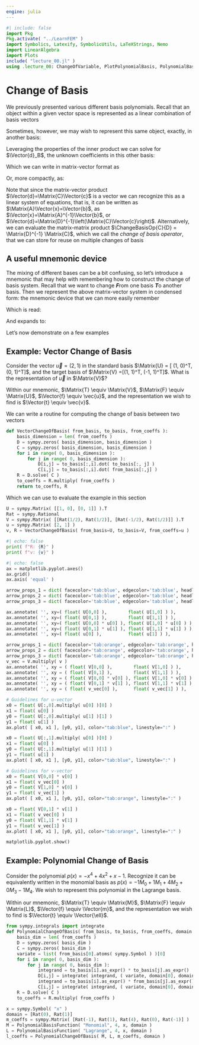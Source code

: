 ```yaml
---
engine: julia
---
```

```julia
#| include: false
import Pkg
Pkg.activate( "../LearnFEM" )
import Symbolics, Latexify, SymbolicUtils, LaTeXStrings, Nemo
import LinearAlgebra
import Plots
include( "lecture_00.jl" )
using .lecture_00: ChangeOfVariable, PlotPolynomialBasis, PolynomialBasisFunctions
```

# Change of Basis

We previously presented various different basis polynomials.
Recall that an object within a given vector space is represented as a linear combination of basis vectors

```{=latex}
\begin{equation}
    \Vector{u} = \sum_{A}^{n}{\Vector{c_A} \Matrix{N}_A} = \Vector{c}_1 \Matrix{N}_1 + \Vector{c}_2 \Matrix{N}_2 + \cdots + \Vector{c}_{n-1} \Matrix{N}_{n-1} + \Vector{c}_n \Matrix{N}_n
\end{equation}
```

Sometimes, however, we may wish to represent this same object, exactly, in another basis:

```{=latex}
\begin{equation}
    \Vector{u} = \Vector{v} = \sum_{B}^{n}{\Vector{d}_B \Matrix{M}_B} = \Vector{d}_1 \Matrix{M}_1 + \Vector{d}_2 \Matrix{M}_2 + \cdots + \Vector{d}_{n-1} \Matrix{M}_{n-1} + \Vector{d}_n \Matrix{M}_n
\end{equation}
```

Leveraging the properties of the inner product we can solve for $\Vector{d}_B$, the unknown coefficients in this other basis:

```{=latex}
\begin{align}
    \Inner{\Matrix{M}_A}{\Vector{v}} &= \Inner{\Matrix{M}_A}{\Vector{u}} \\
    %
    \Inner{\Matrix{M}_A}{\sum_{B}^{n}{\Vector{d}_B \Matrix{M}_B}} &= \Inner{\Matrix{M}_A}{\sum_{B}^{n}{\Vector{c}_B \Matrix{M}_B}} \\
    %
    \sum_{A,B}^{n}\Vector{d}_B\Inner{\Matrix{M}_A}{\Matrix{M}_B} &= \sum_{A,B}^{n}\Vector{c}_B\Inner{\Matrix{M}_A}{\Matrix{M}_B} \\
\end{align}
```

Which we can write in matrix-vector format as

```{=latex}
\begin{equation}
    \begin{bmatrix}
        \Inner{\Matrix{M}_1}{\Matrix{M}_1} & \cdots & \Inner{\Matrix{M}_1}{\Matrix{M}_n} \\
        \vdots & \ddots & \vdots \\
        \Inner{\Matrix{M}_n}{\Matrix{M}_1} & \cdots & \Inner{\Matrix{M}_m}{\Matrix{M}_n}
    \end{bmatrix}
    %
    \begin{bmatrix} \Vector{d}_1 \\ \vdots \\ \Vector{d}_n \end{bmatrix}
    =
    \begin{bmatrix}
        \Inner{\Matrix{M}_1}{\Matrix{N}_1} & \cdots & \Inner{\Matrix{M}_1}{\Matrix{N}_n} \\
        \vdots & \ddots & \vdots \\
        \Inner{\Matrix{M}_n}{\Matrix{N}_1} & \cdots & \Inner{\Matrix{M}_m}{\Matrix{N}_n}
    \end{bmatrix}
    %
    \begin{bmatrix} \Vector{c}_1 \\ \vdots \\ \Vector{c}_n \end{bmatrix}
\end{equation}
```

Or, more compactly, as:

```{=latex}
\begin{align}
    \Matrix{D}\Vector{d} &= \Matrix{C}\Vector{c} \\
    \Vector{d} &= \Matrix{D}^{-1}\Matrix{C}\Vector{c}
\end{align}
```

Note that since the matrix-vector product $\Vector{d}=\Matrix{C}\Vector{c}$ is a vector we can recognize this as a linear system of equations, that is, it can be written as $\Matrix{A}\Vector{x}=\Vector{b}$, as $\Vector{x}=\Matrix{A}^{-1}\Vector{b}$, or $\Vector{d}=\Matrix{D}^{-1}\left(\Matrix{C}\Vector{c}\right)$.
Alternatively, we can evaluate the matrix-matrix product $\ChangeBasisOp{C}{D} = \Matrix{D}^{-1} \Matrix{C}$, which we call the *change of basis operator*, that we can store for reuse on multiple changes of basis

```{=latex}
\begin{equation}
    \Vector{d} = \ChangeBasisOp{C}{D} \Vector{c}
\end{equation}
```

## A useful mnemonic device

The mixing of different bases can be a bit confusing, so let's introduce a mnemonic that may help with remembering how to construct the change of basis system.
Recall that we want to change ***F***rom one basis ***T***o another basis.
Then we represent the above matrix-vector system in condensed form: the mnemonic device that we can more easily remember

```{=latex}
\begin{equation}
    \Inner{\Matrix{T}}{\Matrix{T}} \Vector{t} = \Inner{\Matrix{T}}{\Matrix{F}} \Vector{f}
\end{equation}
```

Which is read: 
```{=latex}
\begin{equation*}
    \mathit{To \ \mbox{-} \ To \ \mbox{-} \ to, \ equals, \ To \ \mbox{-} \ From \ \mbox{-} \ from}
\end{equation*}
```

And expands to:

```{=latex}
\begin{equation}
    \begin{bmatrix}
        \Inner{\Matrix{T}_1}{\Matrix{T}_1} & \cdots & \Inner{\Matrix{T}_1}{\Matrix{T}_n} \\
        \vdots & \ddots & \vdots \\
        \Inner{\Matrix{T}_n}{\Matrix{T}_1} & \cdots & \Inner{\Matrix{T}_m}{\Matrix{T}_n}
    \end{bmatrix}
    %
    \begin{bmatrix} \Vector{t}_1 \\ \vdots \\ \Vector{t}_n \end{bmatrix}
    =
    \begin{bmatrix}
        \Inner{\Matrix{T}_1}{\Matrix{F}_1} & \cdots & \Inner{\Matrix{T}_1}{\Matrix{F}_n} \\
        \vdots & \ddots & \vdots \\
        \Inner{\Matrix{T}_n}{\Matrix{F}_1} & \cdots & \Inner{\Matrix{T}_m}{\Matrix{F}_n}
    \end{bmatrix}
    %
    \begin{bmatrix} \Vector{f}_1 \\ \vdots \\ \Vector{f}_n \end{bmatrix}
\end{equation}
```

Let's now demonstrate on a few examples

## Example: Vector Change of Basis
Consider the vector $\vec{u} = (2, 1)$ in the standard basis $\Matrix{U} = [ (1, 0)^T, (0, 1)^T]$, and the target basis of $\Matrix{V} =[(1, 1)^T, (-1, 1)^T]$.
What is the representation of $\vec{u}$ in $\Matrix{V}$?

Within our mnemonic, $\Matrix{T} \equiv \Matrix{V}$, $\Matrix{F} \equiv \Matrix{U}$, $\Vector{f} \equiv \vec{u}$, and the representation we wish to find is $\Vector{t} \equiv \vec{v}$.

```{=latex}
\begin{align}
    %%%%%%%%%%%%%
    %%% EQN 1 %%%
    %%%%%%%%%%%%%
    \Inner{\Matrix{V}}{\Matrix{V}} \vec{v} &= \Inner{\Matrix{V}}{\Matrix{U}} \vec{u} \\
    %%%%%%%%%%%%%
    %%% EQN 2 %%%
    %%%%%%%%%%%%%
    \begin{bmatrix}
        \Inner{\Matrix{V}_1}{\Matrix{V}_1} & \Inner{\Matrix{V}_1}{\Matrix{V}_2} \\
        \Inner{\Matrix{V}_2}{\Matrix{V}_1} & \Inner{\Matrix{V}_2}{\Matrix{V}_2}
    \end{bmatrix}
    %
    \begin{bmatrix} \Vector{v}_1 \\ \Vector{v}_2 \end{bmatrix}
    &=
    \begin{bmatrix}
        \Inner{\Matrix{V}_1}{\Matrix{U}_1} & \Inner{\Matrix{V}_1}{\Matrix{U}_2} \\
        \Inner{\Matrix{V}_2}{\Matrix{U}_1} & \Inner{\Matrix{V}_2}{\Matrix{U}_2}
    \end{bmatrix}
    %
    \begin{bmatrix} \Vector{u}_1 \\ \Vector{u}_2 \end{bmatrix} \\
    %%%%%%%%%%%%%
    %%% EQN 3 %%%
    %%%%%%%%%%%%%
    \begin{bmatrix}
        \Inner{\begin{pmatrix}  1 \\ 1 \end{pmatrix}}{\begin{pmatrix} 1 \\ 1 \end{pmatrix}} & \Inner{\begin{pmatrix}  1 \\ 1 \end{pmatrix}}{\begin{pmatrix} -1 \\ 1 \end{pmatrix}} \\
        \Inner{\begin{pmatrix} -1 \\ 1 \end{pmatrix}}{\begin{pmatrix} 1 \\ 1 \end{pmatrix}} & \Inner{\begin{pmatrix} -1 \\ 1 \end{pmatrix}}{\begin{pmatrix} -1 \\ 1 \end{pmatrix}}
    \end{bmatrix}
    %
    \begin{bmatrix} \Vector{v}_1 \\ \Vector{v}_2 \end{bmatrix}
    &=
    \begin{bmatrix}
        \Inner{\begin{pmatrix}  1 \\ 1 \end{pmatrix}}{\begin{pmatrix} 1 \\ 0 \end{pmatrix}} & \Inner{\begin{pmatrix}  1 \\ 1 \end{pmatrix}}{\begin{pmatrix} 0 \\ 1 \end{pmatrix}} \\
        \Inner{\begin{pmatrix} -1 \\ 1 \end{pmatrix}}{\begin{pmatrix} 1 \\ 0 \end{pmatrix}} & \Inner{\begin{pmatrix} -1 \\ 1 \end{pmatrix}}{\begin{pmatrix} 0 \\ 1 \end{pmatrix}}
    \end{bmatrix}
    %
    \begin{bmatrix} 2 \\ 1 \end{bmatrix} \\
    %%%%%%%%%%%%%
    %%% EQN 4 %%%
    %%%%%%%%%%%%%
    \begin{bmatrix}
        2 & 0 \\
        0 & 2
    \end{bmatrix}
    %
    \begin{bmatrix} \Vector{v}_1 \\ \Vector{v}_2 \end{bmatrix}
    &=
    \begin{bmatrix}
        1  & 1 \\
        -1 & 1
    \end{bmatrix}
    %
    \begin{bmatrix} 2 \\ 1 \end{bmatrix} \\
    %%%%%%%%%%%%%
    %%% EQN 5 %%%
    %%%%%%%%%%%%%
    \begin{bmatrix} \Vector{v}_1 \\ \Vector{v}_2 \end{bmatrix}
    &=
    \left( \begin{bmatrix}
                2 & 0 \\
                0 & 2
            \end{bmatrix}
    \right)^{-1}
    %
    \begin{bmatrix}
        1  & 1 \\
        -1 & 1
    \end{bmatrix}
    %
    \begin{bmatrix} 2 \\ 1 \end{bmatrix} \\
    %%%%%%%%%%%%%
    %%% EQN 6 %%%
    %%%%%%%%%%%%%
    \begin{bmatrix} \Vector{v}_1 \\ \Vector{v}_2 \end{bmatrix}
    &=
    \begin{bmatrix}
        \frac{1}{2} & 0           \\
        0           & \frac{1}{2} \\
    \end{bmatrix}
    %
    \begin{bmatrix}
        1  & 1 \\
        -1 & 1
    \end{bmatrix}
    %
    \begin{bmatrix} 2 \\ 1 \end{bmatrix} \\
    %%%%%%%%%%%%%
    %%% EQN 7 %%%
    %%%%%%%%%%%%%
    \begin{bmatrix} \Vector{v}_1 \\ \Vector{v}_2 \end{bmatrix}
    &=
    \begin{bmatrix}
        \frac{1}{2} & \frac{1}{2} \\
        -\frac{1}{2} & \frac{1}{2} \\
    \end{bmatrix}
    %
    \begin{bmatrix} 2 \\ 1 \end{bmatrix} \\
    %%%%%%%%%%%%%
    %%% EQN 8 %%%
    %%%%%%%%%%%%%
    \begin{bmatrix} \Vector{v}_1 \\ \Vector{v}_2 \end{bmatrix}
    &=
    %
    \begin{bmatrix} \frac{3}{2} \\ -\frac{1}{2} \end{bmatrix} \\
\end{align}
```

We can write a routine for computing the change of basis between two vectors

```python
def VectorChangeOfBasis( from_basis, to_basis, from_coeffs ):
    basis_dimension = len( from_coeffs )
    D = sympy.zeros( basis_dimension, basis_dimension )
    C = sympy.zeros( basis_dimension, basis_dimension )
    for i in range( 0, basis_dimension ):
        for j in range( 0, basis_dimension ):
            D[i,j] = to_basis[:,i].dot( to_basis[:, j] )
            C[i,j] = to_basis[:,i].dot( from_basis[:,j] )
    R = D.solve( C )
    to_coeffs = R.multiply( from_coeffs )
    return to_coeffs, R
```
Which we can use to evaluate the example in this section
```python
U = sympy.Matrix( [[1, 0], [0, 1]] ).T
Rat = sympy.Rational
V = sympy.Matrix( [[Rat(1/2), Rat(1/2)], [Rat(-1/2), Rat(1/2)]] ).T
u = sympy.Matrix( [2, 1] )
v, R = VectorChangeOfBasis( from_basis=U, to_basis=V, from_coeffs=u )
```

```python
#| echo: false
print( f"R: {R}" )
print( f"v: {v}" )
```

```python
#| echo: false
ax = matplotlib.pyplot.axes()
ax.grid()
ax.axis( 'equal' )

arrow_props_1 = dict( facecolor='tab:blue', edgecolor='tab:blue', headlength=15, headwidth=10, width=4.0 )
arrow_props_2 = dict( facecolor='tab:blue', edgecolor='tab:blue', headlength=15, headwidth=10, width=3.0, alpha=0.5 )
arrow_props_3 = dict( facecolor='tab:blue', edgecolor='tab:blue', headlength=15, headwidth=10, width=2.0 )

ax.annotate( '', xy=( float( U[0,0] ),        float( U[1,0] ) ),        xytext=(0,0), arrowprops=arrow_props_1)
ax.annotate( '', xy=( float( U[0,1] ),        float( U[1,1] ) ),        xytext=(0,0), arrowprops=arrow_props_1)
ax.annotate( '', xy=( float( U[0,0] * u[0] ), float( U[1,0] * u[0] ) ), xytext=(0,0), arrowprops=arrow_props_2)
ax.annotate( '', xy=( float( U[0,1] * u[1] ), float( U[1,1] * u[1] ) ), xytext=(0,0), arrowprops=arrow_props_2)
ax.annotate( '', xy=( float( u[0] ),          float( u[1] ) ),          xytext=(0,0), arrowprops=arrow_props_3)

arrow_props_1 = dict( facecolor='tab:orange', edgecolor='tab:orange', headlength=15, headwidth=10, width=4.0 )
arrow_props_2 = dict( facecolor='tab:orange', edgecolor='tab:orange', headlength=15, headwidth=10, width=3.0, alpha=0.5 )
arrow_props_3 = dict( facecolor='tab:orange', edgecolor='tab:orange', headlength=15, headwidth=10, width=1.0 )
v_vec = V.multiply( v )
ax.annotate( '', xy = ( float( V[0,0] ),        float( V[1,0] ) ),        xytext=(0,0), arrowprops=arrow_props_1 )
ax.annotate( '', xy = ( float( V[0,1] ),        float( V[1,1] ) ),        xytext=(0,0), arrowprops=arrow_props_1 )
ax.annotate( '', xy = ( float( V[0,0] * v[0] ), float( V[1,0] * v[0] ) ), xytext=(0,0), arrowprops=arrow_props_2 )
ax.annotate( '', xy = ( float( V[0,1] * v[1] ), float( V[1,1] * v[1] ) ), xytext=(0,0), arrowprops=arrow_props_2 )
ax.annotate( '', xy = ( float( v_vec[0] ),      float( v_vec[1] ) ),      xytext=(0,0), arrowprops=arrow_props_3 )

# Guidelines for u-vector
x0 = float( U[:,0].multiply( u[0] )[0] )
x1 = float( u[0] )
y0 = float( U[:,0].multiply( u[1] )[1] )
y1 = float( u[1] )
ax.plot( [ x0, x1 ], [y0, y1], color="tab:blue", linestyle=":" )

x0 = float( U[:,1].multiply( u[0] )[0] )
x1 = float( u[0] )
y0 = float( U[:,1].multiply( u[1] )[1] )
y1 = float( u[1] )
ax.plot( [ x0, x1 ], [y0, y1], color="tab:blue", linestyle=":" )

# Guidelines for v-vector
x0 = float( V[0,0] * v[0] )
x1 = float( v_vec[0] )
y0 = float( V[1,0] * v[0] )
y1 = float( v_vec[1] )
ax.plot( [ x0, x1 ], [y0, y1], color="tab:orange", linestyle=":" )

x0 = float( V[0,1] * v[1] )
x1 = float( v_vec[0] )
y0 = float( V[1,1] * v[1] )
y1 = float( v_vec[1] )
ax.plot( [ x0, x1 ], [y0, y1], color="tab:orange", linestyle=":" )

matplotlib.pyplot.show()
```

## Example: Polynomial Change of Basis

Consider the polynomial $p(x) = -x^4 + 4x^2 + x - 1$.
Recognize it can be equivalently written in the monomial basis as $p(x) = -1M_0 + 1M_1 + 4M_2 + 0M_3 - 1M_4$.
We wish to represent this polynomial in the Lagrange basis.

Within our mnemonic, $\Matrix{T} \equiv \Matrix{M}$, $\Matrix{F} \equiv \Matrix{L}$, $\Vector{f} \equiv \Vector{m}$, and the representation we wish to find is $\Vector{t} \equiv \Vector{\ell}$.


```python
from sympy.integrals import integrate
def PolynomialChangeOfBasis( from_basis, to_basis, from_coeffs, domain ):
    basis_dim = len( from_coeffs )
    D = sympy.zeros( basis_dim )
    C = sympy.zeros( basis_dim )
    variate = list( from_basis[0].atoms( sympy.Symbol ) )[0]
    for i in range( 0, basis_dim ):
        for j in range( 0, basis_dim ):
            integrand = to_basis[i].as_expr() * to_basis[j].as_expr()
            D[i,j] = integrate( integrand, ( variate, domain[0], domain[1] ) )
            integrand = to_basis[i].as_expr() * from_basis[j].as_expr()
            C[i,j] = integrate( integrand, ( variate, domain[0], domain[1] ) )
    R = D.solve( C )
    to_coeffs = R.multiply( from_coeffs )
```

```python
x = sympy.Symbol( "x" )
domain = [Rat(0), Rat(1)]
m_coeffs = sympy.Matrix( [Rat(-1), Rat(1), Rat(4), Rat(0), Rat(-1)] )
M = PolynomialBasisFunction( "Monomial", 4, x, domain )
L = PolynomialBasisFunction( "Lagrange", 4, x, domain )
l_coeffs = PolynomialChangeOfBasis( M, L, m_coeffs, domain )
```